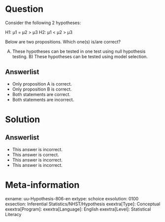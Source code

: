 Question
========
  
Consider the following 2 hypotheses:

H1: µ1 = µ2 > µ3 H2: µ1 < µ2 > µ3

Below are two propositions. Which one(s) is/are correct?

A) These hypotheses can be tested in one test using null hypothesis testing. B) These hypotheses can be tested using model selection.


Answerlist
----------
* Only proposition A is correct.
* Only proposition B is correct.
* Both statements are correct.
* Both statements are incorrect.

Solution
========

Answerlist
----------
* This answer is incorrect.
* This answer is correct.
* This answer is incorrect.
* This answer is incorrect.

Meta-information
================
exname: uu-Hypothesis-806-en
extype: schoice
exsolution: 0100
exsection: Inferential Statistics/NHST/Hypothesis
exextra[Type]: Conceptual
exextra[Program]: 
exextra[Language]: English
exextra[Level]: Statistical Literacy